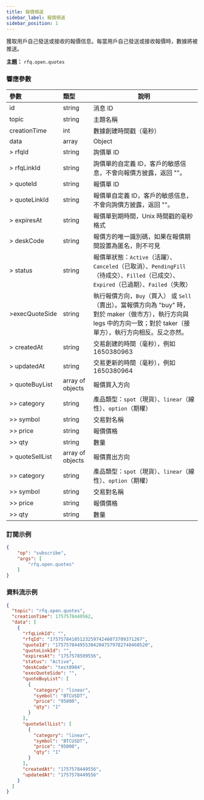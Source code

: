 ```yaml
---
title: 報價頻道
sidebar_label: 報價頻道
sidebar_position: 1
---
```


獲取用戶自己發送或接收的報價信息。每當用戶自己發送或接收報價時，數據將被推送。

**主題：** `rfq.open.quotes`

### 響應參數
| 參數 | 類型 | 說明 |
|:----- |:-----|----- |
|id |string |消息 ID|
|topic | string  | 主題名稱                                                                                                                              |
|creationTime | int   | 數據創建時間戳（毫秒）                                                                                                              |
|data |array |Object |
| > rfqId         | string           | 詢價單 ID                                                                                                                             |
| > rfqLinkId     | string           | 詢價單的自定義 ID，客戶的敏感信息，不會向報價方披露，返回 ""。                |
| > quoteId       | string           | 報價單 ID                                                                                                                           |
| > quoteLinkId   | string           | 報價單自定義 ID，客戶的敏感信息，不會向詢價方披露，返回 ""。                     |
| > expiresAt     | string           | 報價單到期時間，Unix 時間戳的毫秒格式                                                     |
| > deskCode      | string           | 報價方的唯一識別碼，如果在報價期間設置為匿名，則不可見             |
| > status        | string           | 報價單狀態：`Active`（活躍）、`Canceled`（已取消）、`PendingFill`（待成交）、`Filled`（已成交）、`Expired`（已過期）、`Failed`（失敗）                                                           |
| >execQuoteSide | string           | 執行報價方向，`Buy`（買入） 或 `Sell`（賣出）。當報價方向為 "buy" 時，對於 maker（做市方），執行方向與 legs 中的方向一致；對於 taker（接單方），執行方向相反。反之亦然。 |
| > createdAt     | string           | 交易創建的時間（毫秒），例如 1650380963                                                                         |
| > updatedAt     | string           | 交易更新的時間（毫秒），例如 1650380964                                                                         |
| > quoteBuyList  | array of objects | 報價買入方向                                                                                                                |
| >> category     | string           | 產品類型：`spot`（現貨）、`linear`（線性）、`option`（期權）                                                                                                   |
| >> symbol       | string           | 交易對名稱                                                                                                               |
| >> price        | string           | 報價價格                                                                                    |
| >> qty          | string           | 數量                                                                                                                               |
| > quoteSellList | array of objects | 報價賣出方向                                                                                                               |
| >> category     | string           | 產品類型：`spot`（現貨）、`linear`（線性）、`option`（期權）                                                                                                 |
| >> symbol       | string           | 交易對名稱                                                                                                           |
| >> price        | string           | 報價價格                                                                                                                            |
| >> qty          | string           | 數量                                                                                                                               |

### 訂閱示例
```json
{
    "op": "subscribe",
    "args": [
        "rfq.open.quotes"
    ]
}
```

### 資料流示例

```json
{
  "topic": "rfq.open.quotes",
  "creationTime": 1757578449562,
  "data": [
    {
      "rfqLinkId": "",
      "rfqId": "1757578410512325974246073709371267",
      "quoteId": "1757578449553042047579782748460520",
      "quoteLinkId": "",
      "expiresAt": "1757578509556",
      "status": "Active",
      "deskCode": "test0904",
      "execQuoteSide": "",
      "quoteBuyList": [
        {
          "category": "linear",
          "symbol": "BTCUSDT",
          "price": "95800",
          "qty": "1"
        }
      ],
      "quoteSellList": [
        {
          "category": "linear",
          "symbol": "BTCUSDT",
          "price": "95000",
          "qty": "1"
        }
      ],
      "createdAt": "1757578449556",
      "updatedAt": "1757578449556"
    }
  ]
}
```
